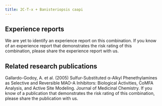 ---
title: 2C-T-x + Banisteriopsis caapi
---

## Experience reports

We are yet to identify an experience report on this combination. If you know of an experience report that demonstrates the risk rating of this combination, please share the experience report with us.


## Related research publications

Gallardo-Godoy, A. et al. (2005) Sulfur-Substituted α-Alkyl Phenethylamines as Selective and Reversible MAO-A Inhibitors: Biological Activities, CoMFA Analysis, and Active Site Modeling. Journal of Medicinal Chemistry.
If you know of a publication that demonstrates the risk rating of this combination, please share the publication with us.

